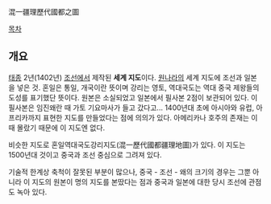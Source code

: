 混一疆理歷代國都之圖

[[목차]]

== 개요 ==
[[태종]] 2년(1402년) [[조선]]에서 제작된 '''세계 지도'''이다. [[원나라]]의 세계 지도에 조선과 일본을 넣은 것. 혼일은 통일, 개국이란 뜻이며 강리는 영토, 역대국도는 역대 중국 제왕들의 도성를 표기했단 뜻이다. 원본은 소실되었고 일본에서 필사본 2점이 보관되어 있다. 이 필사본은 임진왜란 때 가토 기요마사가 들고 갔다고... 1400년대 초에 아시아와 유럽, 아프리카까지 표현한 지도를 만들었다는 점에 의의가 있다. 아메리카나 호주의 존재는 이때 몰랐기 때문에 이 지도엔 없다.

비슷한 지도로 혼일역대국도강리지도(混一歷代國都疆理地圖)가 있다. 이 지도는 1500년대 것이고 중국과 조선 중심으로 그려져 있다.

기술적 한계상 축척이 잘못된 부분이 많으나, 중국 - 조선 - 왜의 크기의 경우는 그뿐 아니라 이 지도의 원본이 명의 지도를 본땄다는 점과 중국과 일본에 대한 당시 조선에 관점도 녹아 있다.

